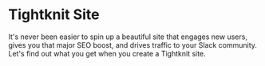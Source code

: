 
# Tightknit Site

It's never been easier to spin up a beautiful site that engages new users, gives you that major SEO boost, and drives traffic to your Slack community. Let's find out what you get when you create a Tightknit site.

<Cards>
  <Card title="🚗 Navigation" href="/tightknit-site/navbar-and-sidebar" />
  <Card title="🏠 Home Page" href="/tightknit-site/home" />
  <Card
    title="🏆 Leaderboard & Directory Page"
    href="/tightknit-site/leaderboard-and-directory"
  />
  <Card title="📰 Feed Page" href="/tightknit-site/feed" />
  <Card title="📝 Post Page" href="/tightknit-site/post" />
  <Card title="👤 Profile Page" href="/tightknit-site/profile" />
</Cards>
